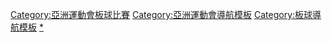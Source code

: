 {{Navbox
|name=亞洲運動會板球比賽
| title = [[亞洲運動會板球比賽]]
| state = {{{state|autocollapse}}}
|listclass = hlist

|imageleft = [[Image:Cricket pictogram.svg|50px]]
|liststyle = padding-right:50px

|list1=
* [[2010年亞洲運動會板球比賽|2010]]
* [[2014年亞洲運動會板球比賽|2014]]
}}<includeonly>[[Category:亞洲運動會板球比賽]]</includeonly><noinclude>
{{collapsible option}}
[[Category:亞洲運動會導航模板]]
[[Category:板球導航模板]]
[[Category:亞洲運動會板球比賽|*]]
</noinclude>